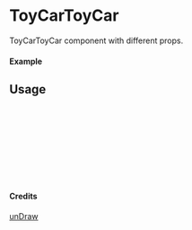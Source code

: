 
<Meta of={ToyCarToyCar} title="unDraw/ToyCarToyCar" />

# ToyCarToyCar

ToyCarToyCar component with different props.

#### Example

<Canvas of={ToyCarToyCar.Primary} />

## Usage

```ts
import { ToyCarToyCar } from "yadl-ui";

const Example = () => {
  return (
      <ToyCarToyCar />
  );
};

export default Example;
```

#### Credits
[unDraw](https://undraw.co/illustrations)
